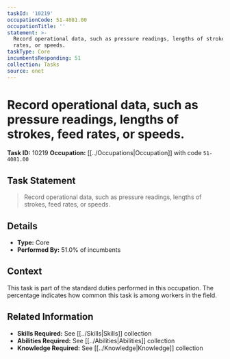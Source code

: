 ```yaml
---
taskId: '10219'
occupationCode: 51-4081.00
occupationTitle: ''
statement: >-
  Record operational data, such as pressure readings, lengths of strokes, feed
  rates, or speeds.
taskType: Core
incumbentsResponding: 51
collection: Tasks
source: onet
---
```

# Record operational data, such as pressure readings, lengths of strokes, feed rates, or speeds.

**Task ID:** 10219
**Occupation:** [[../Occupations|Occupation]] with code `51-4081.00`

## Task Statement

> Record operational data, such as pressure readings, lengths of strokes, feed rates, or speeds.

## Details

- **Type:** Core
- **Performed By:** 51.0% of incumbents

## Context

This task is part of the standard duties performed in this occupation. The percentage indicates how common this task is among workers in the field.

## Related Information

- **Skills Required:** See [[../Skills|Skills]] collection
- **Abilities Required:** See [[../Abilities|Abilities]] collection
- **Knowledge Required:** See [[../Knowledge|Knowledge]] collection
